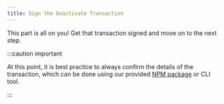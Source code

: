 ```yaml
---
title: Sign the Deactivate Transaction
---
```


This part is all on you! Get that transaction signed and move on to the next step.

:::caution important

At this point, it is best practice to always confirm the details of the transaction, which can be done using our provided [NPM package](https://www.npmjs.com/package/@figmentio/slate) or CLI tool.

:::
